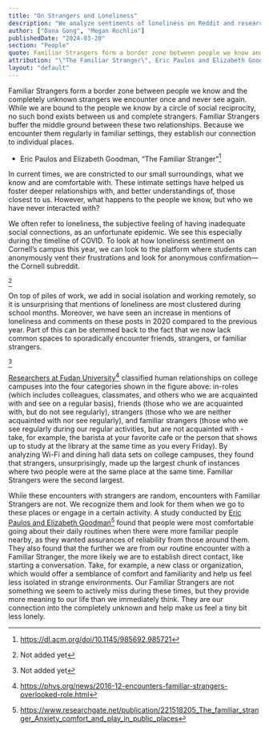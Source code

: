 ```yaml
---
title: "On Strangers and Loneliness"
description: "We analyze sentiments of loneliness on Reddit and research on the impact of Familiar Strangers as a key aspect of connectedness that we do not even realize we have lost."
author: ["Dana Gong", "Megan Rochlin"]
publishedDate: "2024-03-20"
section: "People"
quote: Familiar Strangers form a border zone between people we know and the completely unknown strangers we encounter once and never see again. While we are bound to the people we know by a circle of social reciprocity, no such bond exists between us and complete strangers. Familiar Strangers buffer the middle ground between these two relationships. Because we encounter them regularly in familiar settings, they establish our connection to individual places.
attribution: "\"The Familiar Stranger\", Eric Paulos and Elizabeth Goodman"
layout: "default"
---
```


Familiar Strangers form a border zone between people we know and the completely unknown strangers we encounter once and never see again. While we are bound to the people we know by a circle of social reciprocity, no such bond exists between us and complete strangers. Familiar Strangers buffer the middle ground between these two relationships. Because we encounter them regularly in familiar settings, they establish our connection to individual places.

- Eric Paulos and Elizabeth Goodman, “The Familiar Stranger”[^1]

In current times, we are constricted to our small surroundings, what we know and are comfortable with. These intimate settings have helped us foster deeper relationships with,  and better understandings of, those closest to us. However, what happens to the people we know, but who we have never interacted with?

We often refer to loneliness, the subjective feeling of having inadequate social connections, as  an unfortunate epidemic. We see this especially during the timeline of COVID. To look at how loneliness sentiment on Cornell’s campus this year, we can look to the platform where students can anonymously vent their frustrations and look for anonymous confirmation—the Cornell subreddit.

<ImageLoader
    imagePath="public/images/subreddit.png"
    alt="Geo Plot"
/>
[^2]

On top of piles of work, we add in social isolation and working remotely, so it is unsurprising  that mentions of loneliness are most clustered during school months. Moreover, we have seen an increase in mentions of loneliness and comments on these posts in 2020 compared to the previous year. Part of this can be stemmed back to the fact that we now lack common spaces to sporadically encounter friends, strangers, or familiar strangers. 

<ImageLoader
    imagePath="public/images/regularity.png"
    alt="Geo Plot"
/>
[^3]

[Researchers at Fudan University](https://phys.org/news/2016-12-encounters-familiar-strangers-overlooked-role.html)[^4] classified human relationships on college campuses into the four categories shown in the figure above: in-roles (which includes colleagues, classmates, and others who we are acquainted with and see on a regular basis), friends (those who we are acquainted with, but do not see regularly), strangers (those who we are neither acquainted with nor see regularly), and familiar strangers (those who we see regularly during our regular activities, but are not acquainted with - take, for example, the barista at your favorite cafe or the person that shows up to study at the library at the same time as you every Friday). By analyzing Wi-Fi and dining hall data sets on college campuses, they found that strangers, unsurprisingly, made up the largest chunk of instances where two people were at the same place at the same time. Familiar Strangers were the second largest.

While these encounters with strangers are random, encounters with Familiar Strangers are not. We recognize them and look for them when we go to these places or engage in a certain activity. A study conducted by [Eric Paulos and Elizabeth Goodman](https://www.researchgate.net/publication/221518205_The_familiar_stranger_Anxiety_comfort_and_play_in_public_places)[^5] found that people were most comfortable going about their daily routines when there were more familiar people nearby, as they wanted assurances of reliability from those around them. They also found that the further we are from our routine encounter with a Familiar Stranger, the more likely we are to establish direct contact, like starting a conversation. Take, for example, a new class or organization, which would offer a semblance of comfort and familiarity and help us feel less isolated in strange environments. Our Familiar Strangers are not something we seem to actively miss during these times, but they provide more meaning to our life than we immediately think. They are our connection into the completely unknown and help make us feel a tiny bit less lonely.

[^1]: https://dl.acm.org/doi/10.1145/985692.985721
[^2]: Not added yet
[^3]: Not added yet
[^4]: https://phys.org/news/2016-12-encounters-familiar-strangers-overlooked-role.html
[^5]: https://www.researchgate.net/publication/221518205_The_familiar_stranger_Anxiety_comfort_and_play_in_public_places
